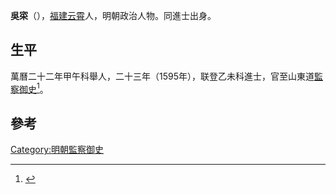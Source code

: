 '''吳寀'''（{{bd|1577年||1625年|}}），[[福建|福建]][[云霄|云霄]]人，明朝政治人物。同進士出身。

==生平==
萬曆二十二年甲午科舉人，二十三年（1595年），联登乙未科進士，官至山東道[[監察御史|監察御史]]<ref>{{cite news|title=云霄历史进士、举人、贡生名表|url=http://www.yxdlt.com/bencandy.php?fid=25&id=891|accessdate=2013-09-24|newspaper=云霄信息网|archive-date=2013-09-29|archive-url=https://web.archive.org/web/20130929040307/http://www.yxdlt.com/bencandy.php?fid=25&id=891|dead-url=no}}</ref>。

==參考==
{{reflist}}
{{明朝人物小作品}}
{{萬曆二十三年乙未科殿試金榜}}
{{DEFAULTSORT:Wu吴}}
[[Category:明朝監察御史|Category:明朝監察御史]]